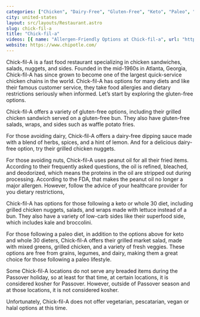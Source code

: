 ```yaml
---
categories: ["Chicken", "Dairy-Free", "Gluten-Free", "Keto", "Paleo", "Whole30"]
city: united-states
layout: src/layouts/Restaurant.astro
slug: chick-fil-a
title: "Chick-fil-a"
videos: [{ name: "Allergen-Friendly Options at Chick-fil-a", url: "https://www.youtube.com/watch?v=alqVsruR60U" }]
website: https://www.chipotle.com/
---
```


Chick-fil-A is a fast food restaurant specializing in chicken sandwiches, salads, nuggets, and sides. Founded in the mid-1960s in Atlanta, Georgia, Chick-fil-A has since grown to become one of the largest quick-service chicken chains in the world. Chick-fil-A has options for many diets and like their famous customer service, they take food allergies and dietary restrictions seriously when informed. Let’s start by exploring the gluten-free options.

Chick-fil-A offers a variety of gluten-free options, including their grilled chicken sandwich served on a gluten-free bun. They also have gluten-free salads, wraps, and sides such as waffle potato fries.

For those avoiding dairy, Chick-fil-A offers a dairy-free dipping sauce made with a blend of herbs, spices, and a hint of lemon. And for a delicious dairy-free option, try their grilled chicken nuggets.

For those avoiding nuts, Chick-fil-A uses peanut oil for all their fried items. According to their frequently asked questions, the oil is refined, bleached, and deodorized, which means the proteins in the oil are stripped out during processing. According to the FDA, that makes the peanut oil no longer a major allergen. However, follow the advice of your healthcare provider for you dietary restrictions,

Chick-fil-A has options for those following a keto or whole 30 diet, including grilled chicken nuggets, salads, and wraps made with lettuce instead of a bun. They also have a variety of low-carb sides like their superfood side, which includes kale and broccolini.

For those following a paleo diet, in addition to the options above for keto and whole 30 dieters, Chick-fil-A offers their grilled market salad, made with mixed greens, grilled chicken, and a variety of fresh veggies. These options are free from grains, legumes, and dairy, making them a great choice for those following a paleo lifestyle.

Some Chick-fil-A locations do not serve any breaded items during the Passover holiday, so at least for that time, at certain locations, it is considered kosher for Passover. However, outside of Passover season and at those locations, it is not considered kosher.

Unfortunately, Chick-fil-A does not offer vegetarian, pescatarian, vegan or halal options at this time.

